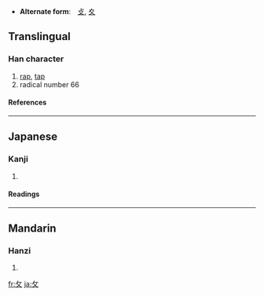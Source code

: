 * '''Alternate form''':　[[攴]], [[夊]]

==Translingual==
{{Han stroke|[[Image:攵-order.gif]]}}
===Han character===
{{Han char|rn=66|rad=攴|as=00|sn=4|four=|canj=人大 (OK), X人大 (XOK)}}
# [[rap]], [[tap]]
# radical number 66
====References====
{{Han ref|kx=0468.050|dkj=13109|dj=0815.340|hdz=21447.090|uh=6535|ud=25909}}
----

==Japanese==
===Kanji===
{{ja-kanji|grade=|rs=攴00}}
# {{defn|Japanese}} 
====Readings====
{{ja-readings|on=[[ぼく]] (boku), [[はく]] (haku), [[ほく]] (hoku)|kun=[[うつ]] (utsu)}}
----
==Mandarin==
===Hanzi===
{{cmn-hanzi|pin=[[kǎo]] ([[kao3]]), [[suī]] ([[sui1]])|wg=k'ao<sup>3</sup>, sui<sup>1</sup>}}
# {{defn|Mandarin}}

[[fr:攵]]
[[ja:攵]]